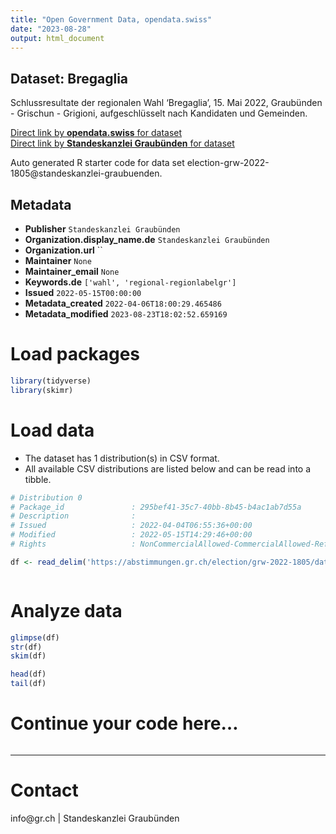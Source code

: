 ```yaml
---
title: "Open Government Data, opendata.swiss"
date: "2023-08-28"
output: html_document
---
```


## Dataset: Bregaglia

Schlussresultate der regionalen Wahl 'Bregaglia', 15. Mai 2022, Graubünden - Grischun - Grigioni, aufgeschlüsselt nach Kandidaten und Gemeinden.

[Direct link by **opendata.swiss** for dataset](https://opendata.swiss/de/dataset/bregaglia)<br>
[Direct link by **Standeskanzlei Graubünden** for dataset](https://abstimmungen.gr.ch/election/grw-2022-1805/data)

Auto generated R starter code for data set election-grw-2022-1805@standeskanzlei-graubuenden.

## Metadata

- **Publisher** `Standeskanzlei Graubünden`
- **Organization.display_name.de** `Standeskanzlei Graubünden`
- **Organization.url** ``
- **Maintainer** `None`
- **Maintainer_email** `None`
- **Keywords.de** `['wahl', 'regional-regionlabelgr']`
- **Issued** `2022-05-15T00:00:00`
- **Metadata_created** `2022-04-06T18:00:29.465486`
- **Metadata_modified** `2023-08-23T18:02:52.659169`


# Load packages

```r

library(tidyverse)
library(skimr)

```

# Load data

-   The dataset has 1 distribution(s) in CSV format.
-   All available CSV distributions are listed below and can be read into a tibble.

```r

# Distribution 0
# Package_id               : 295bef41-35c7-40bb-8b45-b4ac1ab7d55a
# Description              : 
# Issued                   : 2022-04-04T06:55:36+00:00
# Modified                 : 2022-05-15T14:29:46+00:00
# Rights                   : NonCommercialAllowed-CommercialAllowed-ReferenceRequired

df <- read_delim('https://abstimmungen.gr.ch/election/grw-2022-1805/data-csv')



```

# Analyze data

```r

glimpse(df)
str(df)
skim(df)

head(df)
tail(df)

```

# Continue your code here...

```r

```

------------------------------------------------------------------------

# Contact

info@gr.ch | Standeskanzlei Graubünden
